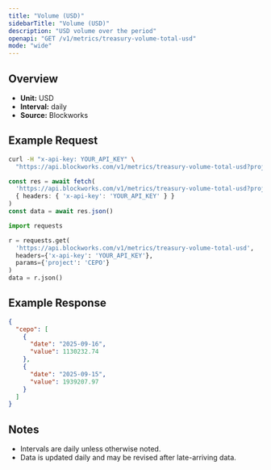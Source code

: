 ```yaml
---
title: "Volume (USD)"
sidebarTitle: "Volume (USD)"
description: "USD volume over the period"
openapi: "GET /v1/metrics/treasury-volume-total-usd"
mode: "wide"
---
```


## Overview

- **Unit:** USD
- **Interval:** daily
- **Source:** Blockworks

## Example Request

<CodeGroup>

```bash cURL
curl -H "x-api-key: YOUR_API_KEY" \
  "https://api.blockworks.com/v1/metrics/treasury-volume-total-usd?project=CEPO"
```

```typescript TypeScript
const res = await fetch(
  'https://api.blockworks.com/v1/metrics/treasury-volume-total-usd?project=CEPO',
  { headers: { 'x-api-key': 'YOUR_API_KEY' } }
)
const data = await res.json()
```

```python Python
import requests

r = requests.get(
  'https://api.blockworks.com/v1/metrics/treasury-volume-total-usd',
  headers={'x-api-key': 'YOUR_API_KEY'},
  params={'project': 'CEPO'}
)
data = r.json()
```

</CodeGroup>

## Example Response

```json
{
  "cepo": [
    {
      "date": "2025-09-16",
      "value": 1130232.74
    },
    {
      "date": "2025-09-15",
      "value": 1939207.97
    }
  ]
}
```

## Notes
- Intervals are daily unless otherwise noted.
- Data is updated daily and may be revised after late-arriving data.